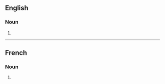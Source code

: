 ==English==

===Noun===
{{head|en|noun form}}

# {{plural of|arriviste|lang=en}}

----

==French==

===Noun===
{{head|fr|noun plural form|g=m-p|g2=f-p}}

# {{plural of|arriviste|lang=fr}}